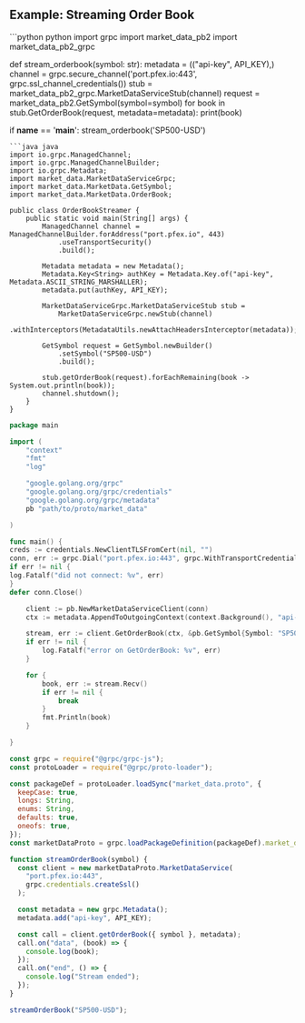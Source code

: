 ## Example: Streaming Order Book

<CodeGroup>
```python python
import grpc
import market_data_pb2
import market_data_pb2_grpc

def stream_orderbook(symbol: str):
    metadata = (("api-key", API_KEY),)
    channel = grpc.secure_channel('port.pfex.io:443', grpc.ssl_channel_credentials())
    stub = market_data_pb2_grpc.MarketDataServiceStub(channel)
    request = market_data_pb2.GetSymbol(symbol=symbol)
    for book in stub.GetOrderBook(request, metadata=metadata):
        print(book)

if __name__ == '__main__':
    stream_orderbook('SP500-USD')

````
```java java
import io.grpc.ManagedChannel;
import io.grpc.ManagedChannelBuilder;
import io.grpc.Metadata;
import market_data.MarketDataServiceGrpc;
import market_data.MarketData.GetSymbol;
import market_data.MarketData.OrderBook;

public class OrderBookStreamer {
    public static void main(String[] args) {
        ManagedChannel channel = ManagedChannelBuilder.forAddress("port.pfex.io", 443)
            .useTransportSecurity()
            .build();

        Metadata metadata = new Metadata();
        Metadata.Key<String> authKey = Metadata.Key.of("api-key", Metadata.ASCII_STRING_MARSHALLER);
        metadata.put(authKey, API_KEY);

        MarketDataServiceGrpc.MarketDataServiceStub stub =
            MarketDataServiceGrpc.newStub(channel)
                .withInterceptors(MetadataUtils.newAttachHeadersInterceptor(metadata));

        GetSymbol request = GetSymbol.newBuilder()
            .setSymbol("SP500-USD")
            .build();

        stub.getOrderBook(request).forEachRemaining(book -> System.out.println(book));
        channel.shutdown();
    }
}
````

```go go
package main

import (
    "context"
    "fmt"
    "log"

    "google.golang.org/grpc"
    "google.golang.org/grpc/credentials"
    "google.golang.org/grpc/metadata"
    pb "path/to/proto/market_data"

)

func main() {
creds := credentials.NewClientTLSFromCert(nil, "")
conn, err := grpc.Dial("port.pfex.io:443", grpc.WithTransportCredentials(creds))
if err != nil {
log.Fatalf("did not connect: %v", err)
}
defer conn.Close()

    client := pb.NewMarketDataServiceClient(conn)
    ctx := metadata.AppendToOutgoingContext(context.Background(), "api-key", API_KEY)

    stream, err := client.GetOrderBook(ctx, &pb.GetSymbol{Symbol: "SP500-USD"})
    if err != nil {
        log.Fatalf("error on GetOrderBook: %v", err)
    }

    for {
        book, err := stream.Recv()
        if err != nil {
            break
        }
        fmt.Println(book)
    }

}

```

```javascript node
const grpc = require("@grpc/grpc-js");
const protoLoader = require("@grpc/proto-loader");

const packageDef = protoLoader.loadSync("market_data.proto", {
  keepCase: true,
  longs: String,
  enums: String,
  defaults: true,
  oneofs: true,
});
const marketDataProto = grpc.loadPackageDefinition(packageDef).market_data;

function streamOrderBook(symbol) {
  const client = new marketDataProto.MarketDataService(
    "port.pfex.io:443",
    grpc.credentials.createSsl()
  );

  const metadata = new grpc.Metadata();
  metadata.add("api-key", API_KEY);

  const call = client.getOrderBook({ symbol }, metadata);
  call.on("data", (book) => {
    console.log(book);
  });
  call.on("end", () => {
    console.log("Stream ended");
  });
}

streamOrderBook("SP500-USD");
```

</CodeGroup>
